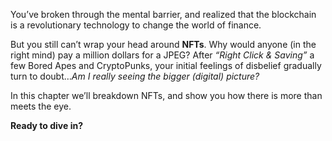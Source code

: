 You’ve broken through the mental barrier, and realized that the blockchain is a revolutionary technology to change the world of finance.

But you still can’t wrap your head around **NFTs**. Why would anyone (in the right mind) pay a million dollars for a JPEG? After *“Right Click & Saving”* a few Bored Apes and CryptoPunks, your initial feelings of disbelief gradually turn to doubt…*Am I really seeing the bigger (digital) picture?*

In this chapter we’ll breakdown NFTs, and show you how there is more than meets the eye.

**Ready to dive in?**
